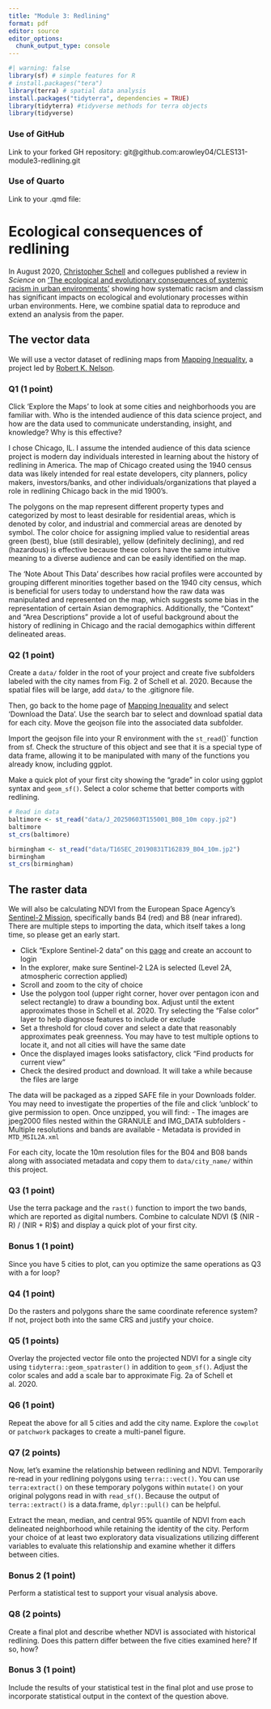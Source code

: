 ```yaml
---
title: "Module 3: Redlining"
format: pdf
editor: source
editor_options: 
  chunk_output_type: console
---
```


```r
#| warning: false
library(sf) # simple features for R
# install.packages("tera")
library(terra) # spatial data analysis
install.packages("tidyterra", dependencies = TRUE)
library(tidyterra) #tidyverse methods for terra objects
library(tidyverse)
```

### Use of GitHub

Link to your forked GH repository: git@github.com:arowley04/CLES131-module3-redlining.git

### Use of Quarto

Link to your .qmd file: 

# Ecological consequences of redlining

In August 2020, [Christopher Schell](https://cjschell.com/about) and collegues published a review in *Science* on ['The ecological and evolutionary consequences of systemic racism in urban environments'](https://science.sciencemag.org/content/early/2020/08/12/science.aay4497) showing how systematic racism and classism has significant impacts on ecological and evolutionary processes within urban environments. Here, we combine spatial data to reproduce and extend an analysis from the paper.

## The vector data

We will use a vector dataset of redlining maps from [Mapping Inequality](https://dsl.richmond.edu/panorama/redlining), a project led by [Robert K. Nelson](https://americanstudies.richmond.edu/faculty/rnelson2/).

### Q1 (1 point)

Click 'Explore the Maps' to look at some cities and neighborhoods you are familiar with. Who is the intended audience of this data science project, and how are the data used to communicate understanding, insight, and knowledge? Why is this effective?

I chose Chicago, IL. I assume the intended audience of this data science project is modern day individuals interested in learning about the history of redlining in America. The map of Chicago created using the 1940 census data was likely intended for real estate developers, city planners, policy makers, investors/banks, and other individuals/organizations that played a role in redlining Chicago back in the mid 1900's. 

The polygons on the map represent different property types and categorized by most to least desirable for residential areas, which is denoted by color, and industrial and commercial areas are denoted by symbol. The color choice for assigning implied value to residential areas green (best), blue (still desirable), yellow (definitely declining), and red (hazardous) is effective because these colors have the same intuitive meaning to a diverse audience and can be easily identified on the map. 

The 'Note About This Data' describes how racial profiles were accounted by grouping different minorities together based on the 1940 city census, which is beneficial for users today to understand how the raw data was manipulated and represented on the map, which suggests some bias in the representation of certain Asian demographics. Additionally, the "Context" and "Area Descriptions" provide a lot of useful background about the history of redlining in Chicago and the racial demogaphics within different delineated areas. 

### Q2 (1 point)

Create a `data/` folder in the root of your project and create five subfolders labeled with the city names from Fig. 2 of Schell et al. 2020. Because the spatial files will be large, add `data/` to the .gitignore file. 

Then, go back to the home page of [Mapping Inequality](https://dsl.richmond.edu/panorama/redlining) and select 'Download the Data'. Use the search bar to select and download spatial data for each city. Move the geojson file into the associated data subfolder. 

Import the geojson file into your R environment with the `st_read`()` function from sf. Check the structure of this object and see that it is a special type of data frame, allowing it to be manipulated with many of the functions you already know, including ggplot. 

Make a quick plot of your first city showing the "grade" in color using ggplot syntax and `geom_sf()`. Select a color scheme that better comports with redlining. 

```r
# Read in data 
baltimore <- st_read("data/J_20250603T155001_B08_10m copy.jp2")
baltimore  
st_crs(baltimore)

birmingham <- st_read("data/T16SEC_20190831T162839_B04_10m.jp2")
birmingham  
st_crs(birmingham)
```


## The raster data

We will also be calculating NDVI from the European Space Agency's [Sentinel-2 Mission](https://documentation.dataspace.copernicus.eu/Data/SentinelMissions/Sentinel2.html), specifically bands B4 (red) and B8 (near infrared). There are multiple steps to importing the data, which itself takes a long time, so please get an early start.

 - Click "Explore Sentinel-2 data" on this [page](https://dataspace.copernicus.eu/data-collections/copernicus-sentinel-data/sentinel-2) and create an account to login
 - In the explorer, make sure Sentinel-2 L2A is selected (Level 2A, atmospheric correction applied)
 - Scroll and zoom to the city of choice
 - Use the polygon tool (upper right corner, hover over pentagon icon and select rectangle) to draw a bounding box. Adjust until the extent approximates those in Schell et al. 2020. Try selecting the "False color" layer to help diagnose features to include or exclude
 - Set a threshold for cloud cover and select a date that reasonably approximates peak greenness. You may have to test multiple options to locate it, and not all cities will have the same date
 - Once the displayed images looks satisfactory, click "Find products for current view"
 - Check the desired product and download. It will take a while because the files are large
 
The data will be packaged as a zipped SAFE file in your Downloads folder. You may need to investigate the properties of the file and click 'unblock' to give permission to open. Once unzipped, you will find:
 - The images are jpeg2000 files nested within the GRANULE and IMG_DATA subfolders
 - Multiple resolutions and bands are available
 - Metadata is provided in `MTD_MSIL2A.xml`

For each city, locate the 10m resolution files for the B04 and B08 bands along with associated metadata and copy them to `data/city_name/` within this project. 

### Q3 (1 point)
Use the terra package and the `rast()` function to import the two bands, which are reported as digital numbers. 
Combine to calculate NDVI ($ (NIR - R) / (NIR + R)$) and display a quick plot of your first city. 

### Bonus 1 (1 point)
Since you have 5 cities to plot, can you optimize the same operations as Q3 with a for loop? 

### Q4 (1 point)
Do the rasters and polygons share the same coordinate reference system? If not, project both into the same CRS and justify your choice. 

### Q5 (1 points)
Overlay the projected vector file onto the projected NDVI for a single city using `tidyterra::geom_spatraster()` in addition to `geom_sf()`. Adjust the color scales and add a scale bar to approximate Fig. 2a of Schell et al. 2020. 

### Q6 (1 point)
Repeat the above for all 5 cities and add the city name. Explore the `cowplot` or `patchwork` packages to create a multi-panel figure. 

### Q7 (2 points)
Now, let's examine the relationship between redlining and NDVI. Temporarily re-read in your redlining polygons using `terra:::vect()`. You can use `terra:extract()` on these temporary polygons within `mutate()` on your original polygons read in with `read_sf()`. Because the output of `terra::extract()` is a data.frame, `dplyr::pull()` can be helpful. 

Extract the mean, median, and central 95% quantile of NDVI from each delineated neighborhood while retaining the identity of the city. Perform your choice of at least two exploratory data visualizations utilizing different variables to evaluate this relationship and examine whether it differs between cities. 

### Bonus 2 (1 point)
Perform a statistical test to support your visual analysis above. 

### Q8 (2 points)
Create a final plot and describe whether NDVI is associated with historical redlining. Does this pattern differ between the five cities examined here? If so, how? 

### Bonus 3 (1 point)
Include the results of your statistical test in the final plot and use prose to incorporate statistical output in the context of the question above. 

